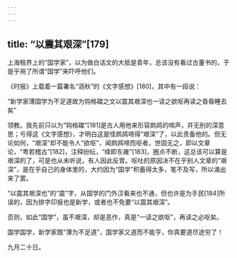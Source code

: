 ```yaml
---
---
---
```

title: “以震其艰深”[179]
---




上海租界上的“国学家”，以为做白话文的大抵是青年，总该没有看过古董书的，于是乎用了所谓“国学”来吓呼他们。

《时报》上载着一篇署名“涵秋”的《文字感想》[180]，其中有一段说：

“新学家薄国学为不足道故为钩格磔之文以震其艰深也一读之欲呕再读之昏昏睡去矣”

领教。我先前只以为“钩格磔”[181]是古人用他来形容鹧鸪的啼声，并无别的深意思；亏得这《文字感想》，才明白这是怪鹧鸪啼得“艰深”了，以此责备他的。但无论如何，“艰深”却不能令人“欲呕”，闻鹧鸪啼而呕者，世固无之，即以文章论，“粤若稽古”[182]，注释纷纭，“绛即东雍”[183]，圈点不断，这总该可以算是艰深的了，可是也从未听说，有人因此反胃。呕吐的原因决不在乎别人文章的“艰深”，是在乎自己的身体里的，大约因为“国学”积蓄得太多，笔不及写，所以涌出来了罢。

“以震其艰深也”的“震”字，从国学的门外汉看来也不通，但也许是为手民[184]所误的，因为排字印报也是新学，或者也不免要“以震其艰深”。

否则，如此“国学”，虽不艰深，却是恶作，真是“一读之欲呕”，再读之必呕矣。

国学国学，新学家既“薄为不足道”，国学家又道而不能亨，你真要道尽途穷了！

九月二十日。